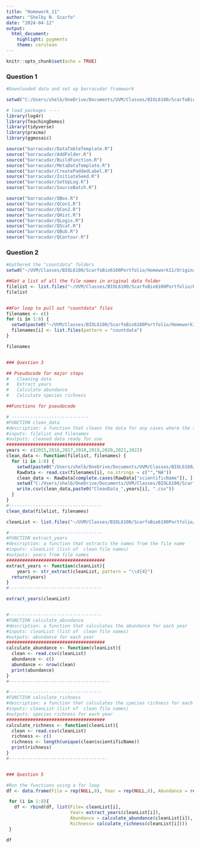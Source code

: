 ```yaml
---
title: "Homework_11"
author: "Shelby N. Scarfo"
date: "2024-04-12"
output: 
  html_document: 
    highlight: pygments
    theme: cerulean
---
```


```r
knitr::opts_chunk$set(echo = TRUE)
```

### Question 1
```r
#Downloaded data and set up barracudar framework

setwd("C:/Users/shelb/OneDrive/Documents/UVM/Classes/BIOL6100/ScarfoBio6100Portfolio/Homework11")

# load packages ----
library(log4r)
library(TeachingDemos)
library(tidyverse)
library(pracma)
library(ggmosaic)

source("barracudar/DataTableTemplate.R")
source("barracudar/AddFolder.R")
source("barracudar/BuildFunction.R")
source("barracudar/MetaDataTemplate.R")
source("barracudar/CreatePaddedLabel.R")
source("barracudar/InitiateSeed.R")
source("barracudar/SetUpLog.R")
source("barracudar/SourceBatch.R")

source("barracudar/QBox.R")
source("barracudar/QCon1.R")
source("barracudar/QCon2.R")
source("barracudar/QHist.R")
source("barracudar/QLogis.R")
source("barracudar/QScat.R")
source("barracudar/QBub.R")
source("barracudar/QContour.R")

```

### Question 2
```r
#Gathered the "countdata" folders
setwd("~/UVM/Classes/BIOL6100/ScarfoBio6100Portfolio/Homework11/OriginalData")

##Get a list of all the file names in original data folder
filelist <- list.files("~/UVM/Classes/BIOL6100/ScarfoBio6100Portfolio/Homework11/OriginalData")
filelist


##For loop to pull out "countdata" files
filenames <- c()
for (i in 1:8) {
  setwd(paste0("~/UVM/Classes/BIOL6100/ScarfoBio6100Portfolio/Homework11/OriginalData","/", filelist[i]))
  filenames[i] <- list.files(pattern = "countdata")
}

filenames


### Question 3

## Pseudocode for major steps
#   Cleaning data
#   Extract years
#   Calculate abundance 
#   Calculate species richness

##Functions for pseudocode

# -----------------------------
#FUNCTION clean_data
#description: a function that cleans the data for any cases where the scientific name is missing.
#inputs: filelist and filenames
#outputs: cleaned data ready for use
#####################################
years <- c(2015,2016,2017,2018,2019,2020,2021,2022)
clean_data <- function(filelist, filenames) { 
  for (i in 1:8) {
    setwd(paste0("/Users/shelb/OneDrive/Documents/UVM/Classes/BIOL6100/ScarfoBio6100Portfolio/Homework11/OriginalData/", filelist[i]))
    RawData <- read.csv(filenames[i], na.strings = c("","NA"))
    clean_data <- RawData[complete.cases(RawData["scientificName"]), ] 
    setwd("C:/Users/shelb/OneDrive/Documents/UVM/Classes/BIOL6100/ScarfoBio6100Portfolio/Homework11/CleanedData")
    write.csv(clean_data,paste0("CleanData_",years[i], ".csv"))
  }
}
#-----------------------------------
clean_data(filelist, filenames)

cleanList <- list.files("~/UVM/Classes/BIOL6100/ScarfoBio6100Portfolio/Homework11/CleanedData")

#-----------------------------------
#FUNCTION extract_years
#description: a function that extracts the names from the file name
#inputs: cleanList (list of  clean file names)
#outputs: years from file names
#####################################
extract_years <- function(cleanList){
    years <- str_extract(cleanList, pattern = "\\d{4}")
  return(years)
}
#-----------------------------------

extract_years(cleanList)


#-----------------------------------
#FUNCTION calculate_abundance
#description: a function that calculates the abundance for each year
#inputs: cleanList (list of  clean file names)
#outputs: abundance for each year
#####################################
calculate_abundance <- function(cleanList){
  clean <- read.csv(cleanList)
  abundance <- c()
  abundance <- nrow(clean)
  print(abundance)
}
#--------------------------------------

#-----------------------------------
#FUNCTION calculate_richness
#description: a function that calculates the cpecies richness for each year
#inputs: cleanList (list of  clean file names)
#outputs: species richness for each year
#####################################
calculate_richness <- function(cleanList){
  clean <- read.csv(cleanList)
  richness <- c()
  richness <- length(unique(clean$scientificName))
  print(richness)
}
#-------------------------------------


### Question 5

#Run the functions using a for loop
df <- data.frame(File = rep(NULL,8), Year = rep(NULL,8), Abundance = rep(NULL,8), Richness = rep(NULL,8))

 for (i in 1:8){
   df <- rbind(df, list(File= cleanList[i],
                        Year= extract_years(cleanList[i]),
                        Abundance = calculate_abundance(cleanList[i]),
                        Richness= calculate_richness(cleanList[i])))
 }

df
```

